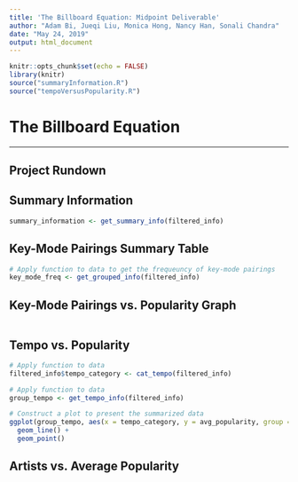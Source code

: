 ```yaml
---
title: 'The Billboard Equation: Midpoint Deliverable'
author: "Adam Bi, Jueqi Liu, Monica Hong, Nancy Han, Sonali Chandra"
date: "May 24, 2019"
output: html_document
---
```


```r
knitr::opts_chunk$set(echo = FALSE)
library(knitr)
source("summaryInformation.R")
source("tempoVersusPopularity.R")

```  

# The Billboard Equation
_________________

## Project Rundown 



## Summary Information


```r
summary_information <- get_summary_info(filtered_info)

```

## Key-Mode Pairings Summary Table
```r
# Apply function to data to get the frequeuncy of key-mode pairings
key_mode_freq <- get_grouped_info(filtered_info)

```


## Key-Mode Pairings vs. Popularity Graph
```r

```

## Tempo vs. Popularity


```r
# Apply function to data
filtered_info$tempo_category <- cat_tempo(filtered_info)

# Apply function to data
group_tempo <- get_tempo_info(filtered_info)

# Construct a plot to present the summarized data
ggplot(group_tempo, aes(x = tempo_category, y = avg_popularity, group = 1)) +
  geom_line() +
  geom_point()
```


## Artists vs. Average Popularity
```r

```

